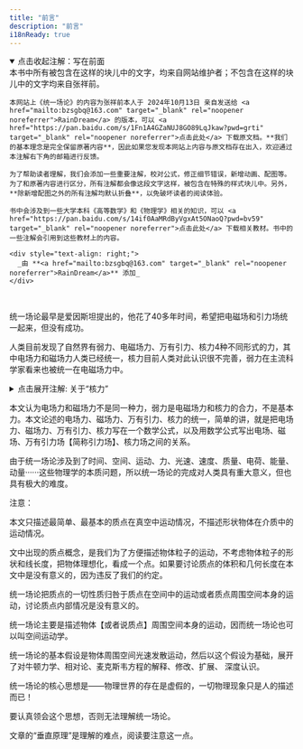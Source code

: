 ```yaml
---
title: "前言"
description: "前言"
i18nReady: true
---
```




<details open>
  <summary class="custom-summary">点击收起注解：写在前面</summary>
  <Aside title="写在前面">
    本书中所有被包含在这样的块儿中的文字，均来自网站维护者；不包含在这样的块儿中的文字均来自张祥前。

    本网站上《统一场论》的内容为张祥前本人于 2024年10月13日 亲自发送给 <a href="mailto:bzsgbq@163.com" target="_blank" rel="noopener noreferrer">RainDream</a> 的版本，可以 <a href="https://pan.baidu.com/s/1Fn1A4GZaNUJ8GO89LqJkaw?pwd=grti" target="_blank" rel="noopener noreferrer">点击此处</a> 下载原文档。**我们的基本理念是完全保留原著内容**，因此如果您发现本网站上内容与原文档存在出入，欢迎通过本注解右下角的邮箱进行反馈。

    为了帮助读者理解，我们会添加一些重要注解，校对公式，修正细节错误，新增动画、配图等。为了和原著内容进行区分，所有注解都会像这段文字这样，被包含在特殊的样式块儿中。另外，**除新增配图之外的所有注解均默认折叠**，以免破坏读者的阅读体验。

    书中会涉及到一些大学本科《高等数学》和《物理学》相关的知识，可以 <a href="https://pan.baidu.com/s/14if0AaMRdByVgxAt5ONaoQ?pwd=bv59" target="_blank" rel="noopener noreferrer">点击此处</a> 下载相关教材。书中的一些注解会引用到这些教材上的内容。

    <div style="text-align: right;">
      _由 **<a href="mailto:bzsgbq@163.com" target="_blank" rel="noopener noreferrer">RainDream</a>** 添加_
    </div>
  </Aside>
</details>

<br />

<Image src={Section01} alt="" class="" style="margin:0 auto;" />

统一场论最早是爱因斯坦提出的，他花了40多年时间，希望把电磁场和引力场统一起来，但没有成功。

人类目前发现了自然界有弱力、电磁场力、万有引力、核力4种不同形式的力，其中电场力和磁场力人类已经统一，核力目前人类对此认识很不完善，弱力在主流科学家看来也被统一在电磁场力中。

<details>
  <summary class="custom-summary">点击展开注解: 关于“核力”</summary>
  <Aside title="注解">
    这里的“核力”就是强力, 又称强相互作用, 是作用于强子之间的力，是已知四种基本作用力中最强的，也是作用距离第二短的（大约在 $10^{-15}\ m$ 范围内）。(来自 <a href="https://zh.wikipedia.org/wiki/%E5%BC%BA%E7%9B%B8%E4%BA%92%E4%BD%9C%E7%94%A8" target="_blank" rel="noopener noreferrer">维基百科</a>)

    <div style="text-align: right;">
      _由 **<a href="mailto:bzsgbq@163.com" target="_blank" rel="noopener noreferrer">RainDream</a>** 添加_
    </div>
  </Aside>
</details>

本文认为电场力和磁场力不是同一种力，弱力是电磁场力和核力的合力，不是基本力。本文论述的电场力、磁场力、万有引力、核力的统一，简单的讲，就是把电场力、磁场力、万有引力、核力写在一个数学公式，以及用数学公式写出电场、磁场、万有引力场【简称引力场】、核力场之间的关系。

由于统一场论涉及到了时间、空间、运动、力、光速、速度、质量、电荷、能量、动量······这些物理学的本质问题，所以统一场论的完成对人类具有重大意义，但也具有极大的难度。

注意：

本文只描述最简单、最基本的质点在真空中运动情况，不描述形状物体在介质中的运动情况。

文中出现的质点概念，是我们为了方便描述物体粒子的运动，不考虑物体粒子的形状和线长度，把物体理想化，看成一个点。如果要讨论质点的体积和几何长度在本文中是没有意义的，因为违反了我们的约定。

统一场论把质点的一切性质归咎于质点在空间中的运动或者质点周围空间本身的运动，讨论质点内部情况是没有意义的。

统一场论主要是描述物体【或者说质点】周围空间本身的运动，因而统一场论也可以叫空间运动学。

统一场论的基本假设是物体周围空间光速发散运动，然后以这个假设为基础，展开了对牛顿力学、相对论、麦克斯韦方程的解释、修改、扩展、 深度认识。

统一场论的核心思想是——物理世界的存在是虚假的，一切物理现象只是人的描述而已！

要认真领会这个思想，否则无法理解统一场论。

文章的“垂直原理”是理解的难点，阅读要注意这一点。
